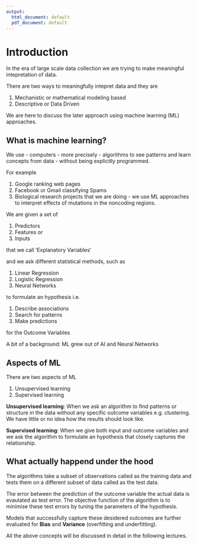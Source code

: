 ```yaml
---
output:
  html_document: default
  pdf_document: default
---
```

# Introduction {#intro}

In the era of large scale data collection we are trying to make meaningful intepretation of data. 

There are two ways to meaningfully intepret data and they are 

1. Mechanistic or mathematical modeling based
2. Descriptive or Data Driven

We are here to discuss the later approach using machine learning (ML) approaches. 

## What is machine learning?

We use - computers - more precisely - algorithms to see patterns and learn concepts from data - without being explicitly programmed.

For example

1. Google ranking web pages
2. Facebook or Gmail classifying Spams
3. Biological research projects that we are doing - we use ML approaches to interpret effects of mutations in the noncoding regions. 

We are given a set of 

1. Predictors
2. Features or 
3. Inputs

that we call 'Explanatory Variables' 

and we ask different statistical methods, such as 

1. Linear Regression
2. Logistic Regression
3. Neural Networks

to formulate an hypothesis i.e.

1. Describe associations
2. Search for patterns
3. Make predictions 

for the Outcome Variables 

A bit of a background: ML grew out of AI and Neural Networks

## Aspects of ML

There are two aspects of ML

1. Unsupervised learning
2. Supervised learning

**Unsupervised learning**: When we ask an algorithm to find patterns or structure in the data without any specific outcome variables e.g. clustering. We have little or no idea how the results should look like.

**Supervised learning**: When we give both input and outcome variables and we ask the algorithm to formulate an hypothesis that closely captures the relationship. 

## What actually happend under the hood
The algorithms take a subset of observations called as the training data and tests them on a different subset of data called as the test data. 

The error between the prediction of the outcome variable the actual data is evaulated as test error. The objective function of the algorithm is to minimise these test errors by tuning the parameters of the hypothesis. 

Models that successfully capture these desidered outcomes are further evaluated for **Bias** and **Variance** (overfitting and underfitting). 

All the above concepts will be discussed in detail in the following lectures. 


